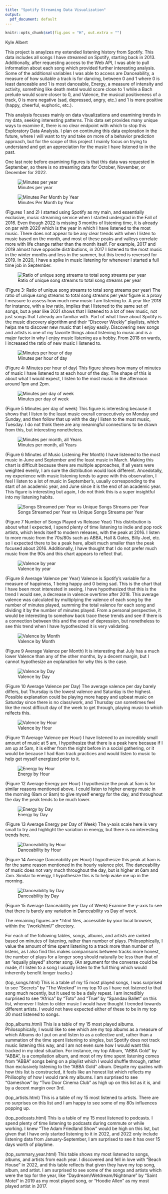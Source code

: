 ```yaml
---
title: "Spotify Streaming Data Visualization"
output:
  pdf_document: default
---
```

```r
knitr::opts_chunk$set(fig.pos = "H", out.extra = "")
```

Kyle Albert

This project is anaylzes my extended listening history from Spotify. This data includes all songs I have streamed on Spotify, starting back in 2013. Additionally, after requesting access to the Web API, I was able to pull information about each song which provided further interesting analysis. Some of the additional variables I was able to access are Danceability, a measure of how suitable a track is for dancing, between 0 and 1 where 0 is least danceable and 1 is most danceable, Energy, a measure of intensity and activity, something like death metal would score close to 1 while a Bach prelude would score closer to 0, and Valence, the musical positiveness of a track, 0 is more negative (sad, depressed, angry, etc.) and 1 is more positive (happy, cheerful, euphoric, etc.).

This analysis focuses mainly on data visualizations and examining trends in my data, seeking interesting patterns. This data set provides many unique ways to examine it, there is no clear endpoint with which to stop this Exploratory Data Analysis. I plan on continuing this data exploration in the future, where I will want to try and take on more of a behavior prediction approach, but for the scope of this project I mainly focus on trying to understand and get an appreciation for the music I have listened to in the past.

One last note before examining figures is that this data was requested in September, so there is no streaming data for October, November, or December for 2022.










![Minutes per year](/home/rstudio/work/figures/minutes_year.png)











![Minutes Per Month by Year](/home/rstudio/work/figures/min_month_grid.png)












(Figures 1 and 2) I started using Spotify as my main, and essentially exclusive, music streaming service when I started undergrad in the Fall of 2016. Even though 2022 is missing 3 months of listening time, it is already on par with 2020 which is the year in which I have listened to the most music. There does not appear to be any clear trends with when I listen to music based on the month, and most of these peaks and valleys correlate more with life change rather than the month itself. For example, 2017 and 2019 almost have opposite distributions, in 2017 I listened to the most music in the winter months and less in the summer, but this trend is reversed for 2019. In 2020, I have a spike in music listening for whenever I started a full time job in September.












![Ratio of unique song streams to total song streams per year](/home/rstudio/work/figures/streams_ratio_year.png)









(Figure 3: Ratio of unique song streams to total song streams per year) The ratio of unique song streams to total song streams per year figure is a proxy I measure to assess how much new music I am listening to. A year like 2018 for instance, with a low ratio, implies that I listened to the same set of songs, but a year like 2021 shows that I listened to a lot of new music, not just songs that I already am familiar with. Part of what I love about Spotify is the music discovery algorithm and their "Discover Weekly" playlists, which helps me to discover new music that I enjoy easily. Discovering new songs and artists is one of my favorite things about listening to music and is a major factor in why I enjoy music listening as a hobby. From 2018 on wards, I increased the ratio of new music I listened to.













![Minutes per hour of day](/home/rstudio/work/figures/minutes_day.png)










(Figure 4: Minutes per hour of day) This figure shows how many of minutes of music I have listened to at each hour of the day. The shape of this is about what I would expect, I listen to the most music in the afternoon around 1pm and 2pm.













![Minutes per day of week](/home/rstudio/work/figures/minutes_week.png)













(Figure 5 Minutes per day of week) This figure is interesting because it shows that I listen to the least music overall consecutively on Monday and Sunday, and then follow that up with the day I listen to the most music, Tuesday. I do not think there are any meaningful connections to be drawn from this, but interesting nonetheless.
















![Minutes per month, all Years](/home/rstudio/work/figures/minutes_month_all_years.png)








(Figure 6 Minutes of Music Listening Per Month) I have listened to the most music in June and September and the least music in March. Making this chart is difficult because there are multiple approaches, if all years were weighted evenly, I am sure the distribution would look different. Ancedotally, my experience with music listening tends to agree with this observation, I feel I listen to a lot of music in September's, usually corresponding to the start of an academic year, and June since it is the end of an academic year. This figure is interesting but again, I do not think this is a super insightful into my listening habits.







![Songs Streamed per Year vs Unique Songs Streams per Year](/home/rstudio/work/figures/release_year_plot.png)










(Figure 7 Number of Songs Played vs Release Year) This distribution is about what I expected, I spend plenty of time listening to indie and pop rock artists, which lends itself to modern releases, with the peak at 2016. I listen to more music from the 70s/80s such as ABBA, Hall & Oates, Billy Joel, etc. so I expected there to be a peak here, albeit much smaller than the peak focused about 2016. Additionally, I have thought that I do not prefer much music from the 90s and this chart appears to reflect that.










![Valence by year](/home/rstudio/work/figures/valence_year_plot.png)








(Figure 8 Average Valence per Year) Valence is Spotify's variable for a measure of happiness, 1 being happy and 0 being sad. This is the chart that I have been most interested in seeing, I have hypothesized that this is the trend I would see, a decrease in valence overtime after 2018. This average valence was calculated by multiplying the valence of each song by the number of minutes played, summing the total valence for each song and dividing it by the number of minutes played. From a personal perspective, it would be interesting to somehow back trace these trends and see if there is a connection between this and the onset of depression, but nonetheless to see this trend when I have hypothesized it is very validating.







![Valence by Month](/home/rstudio/work/figures/valence_month_plot.png)






(Figure 9 Average Valence per Month) It is interesting that July has a much lower Valence than any of the other months, by a decent margin, but I cannot hypothesize an explanation for why this is the case.







![Valence by Day](/home/rstudio/work/figures/valence_day_plot.png)






(Figure 10 Average Valence per Day) The average valence per day barely differs, but Thursday is the lowest valence and Saturday is the highest. Possible explanation could be playing more happy and upbeat music on Saturday since there is no class/work, and Thursday can sometimes feel like the most difficult day of the week to get through, playing music to which relfects this.







![Valence by Hour](/home/rstudio/work/figures/valence_hour_plot.png)







(Figure 11 Average Valence per Hour) I have listened to an incredibly small amount of music at 5 am, I hypothesize that there is a peak here because if I am up at 5am, it is either from the night before in a social gathering, or it would be because I had 6am track practices and would listen to music to help get myself energized prior to it.







![Energy by Hour](/home/rstudio/work/figures/energy_hour_plot.png)






(Figure 12 Average Energy per Hour) I hypothesize the peak at 5am is for similar reasons mentioned above. I could listen to higher energy music in the morning (8am or 9am) to give myself energy for the day, and throughout the day the peak tends to be much lower.









![Energy by Day](/home/rstudio/work/figures/energy_day_plot.png)





(Figure 13 Average Energy per Day of Week) The y-axis scale here is very small to try and highlight the variation in energy, but there is no interesting trends here.








![Danceability by Hour](/home/rstudio/work/figures/danceability_hour_plot.png)






(Figure 14 Average Danceability per Hour) I hypothesize this peak at 5am is for the same reason mentioned in the hourly valence plot. The danceability of music does not vary much throughout the day, but is higher at 6am and 7am. Similar to energy, I hypothesize this is to help wake me up in the morning.






![Danceability by Day](/home/rstudio/work/figures/danceability_day_plot.png)





(Figure 15 Average Danceability per Day of Week) Examine the y-axis to see that there is barely any variation in Danceability vs Day of week.



The remaining figures are *.html files, accessible by your local browser, within the "/work/html/" directory.

For each of the following tables, songs, albums, and artists are ranked based on minutes of listening, rather than number of plays. Philosophically, I value the amount of time spent listening to a track more than number of listens, as I also find this makes comparisons between tracks more honest, the number of plays for a longer song should naturally be less than that of an "equally played" shorter song. (An argument for the converse could be made, if I listen to a song I usually listen to the full thing which would inherently benefit longer tracks.)

(top_songs.html) This is a table of my 15 most played songs, I was surprised to see "Secrets" by "The Weeknd" in my top 10 as I have not listened to that song much recently, but it used to be a daily repeat. I am incredibly surprised to see "Africa" by "Toto" and "True" by "Spandau Ballet" on this list, whenever I listen to older music I would have thought I trended towards different artists. I would not have expected either of these to be in my top 30 most listened to songs.

(top_albums.html) This is a table of my 15 most played albums. Philosophically, I would like to see which are my top albums as a measure of which Albums do I put on and listen to as a collective unit, rather than a summation of the time spent listening to singles, but Spotify does not track music listening this way, and I am not even sure how I would want this tracked in my ideal situation. For instance, my top Album, "ABBA Gold" by "ABBA", is a compilation album, and most of my time spent listening comes from "ABBA" songs being on a playlist which I would shuffle through, rather than exclusively listening to the "ABBA Gold" album. Despite my qualms with how this list is constructed, it feels like an honest list which reflects my Philisophy of how I would rank my albums. I am surprised to see "Gameshow" by "Two Door Cinema Club" as high up on this list as it is, and by a decent margin over 3rd.

(top_artists.html) This is a table of my 15 most listened to artists. There are no surprises on this list and I am happy to see some of my 80s influences popping up.

(top_podcasts.html) This is a table of my 15 most listened to podcasts. I spend plenty of time listening to podcasts during commute or while working. I knew "The Adam Friedland Show" would be high on this list, but given that I have only started listening to it in 2022, and 2022 only include listening data from January-September, I am surprised to see it has over 15 days worth of playtime.

(top_summary_year.html) This table shows my most listened to songs, albums, and artists from each year. I discovered and fell in love with "Beach House" in 2022, and this table reflects that given they have my top song, album, and artist. I am surprised to see some of the songs and artists which were the top for the year, like "Daydream/Wetdream/Nightmare" by "Saint Motel" in 2019 as my most played song, or "Hoodie Allen" as my most played artist in 2017.




